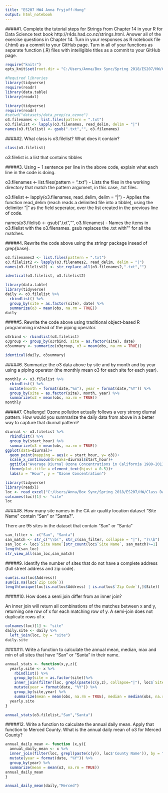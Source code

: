 ```yaml
---
title: "ES207 HW4 Anna Fryjoff-Hung"
output: html_notebook
---
```


#####1. Complete the tutorial steps for Strings from Chapter 14 in your R for Data Science text book http://r4ds.had.co.nz/strings.html. Answer all of the exercise questions in Chapter 14. Turn in your responses as R notebook file (.html) as a commit to your GitHub page. Turn in all of your functions as separate function (.R) files with intelligible titles as a commit to your GitHub page.

```r
require("knitr")
opts_knit$set(root.dir = "C:/Users/Anna/Box Sync/Spring 2018/ES207/HW/Class Data/CA_Ozone")
```

```r
#Required libraries
library(tidyverse)
require(readr)
library(data.table)
library(readxl)

```


```r
library(tidyverse)
require(readr)
#setwd("datasets/data_prep/ca_ozone")
o3.filenames <- list.files(pattern = ".txt")
o3.filelist <- lapply(o3.filenames, read_delim, delim = "|")
names(o3.filelist) <- gsub(".txt","", o3.filenames)
```

#####2. What class is o3.filelist? What does it contain?

```r
class(o3.filelist)
```
o3.filelist is a list that contains tibbles

#####3. Using ~ 1 sentence per line in the above code, explain what each line in the code is doing.

o3.filenames <- list.files(pattern = ".txt")
- Lists the files in the working directory that match the pattern argument, in this case, .txt files. 

o3.filelist <- lapply(o3.filenames, read_delim, delim = "|")
- Applies the function read_delim (reach reads a delimited file into a tibble), using the delimiter "|" as the field seperator, over the list created in the previous line of code.  

names(o3.filelist) <- gsub(".txt","", o3.filenames)
- Names the items in o3.filelist with the o3.filenames.  gsub replaces the .txt with "" for all the matches.

#####4. Rewrite the code above using the stringr package insead of grep{base}.

```r
o3.filenames2 <- list.files(pattern = ".txt")
o3.filelist2 <- lapply(o3.filenames2, read_delim, delim = "|")
names(o3.filelist2) <- str_replace_all(o3.filenames2,".txt","")
```

```r
identical(o3.filelist, o3.filelist2)
```


```r
library(data.table)
library(tidyverse)
daily <- o3.filelist %>%
  rbindlist() %>%
  group_by(site = as.factor(site), date) %>%
  summarize(o3 = mean(obs, na.rm = TRUE))
daily
```


#####5. Rewrite the code above using traditional object-based R programming instead of the piping operator.

```r
o3rbind <- rbindlist(o3.filelist)
o3group <- group_by(o3rbind, site = as.factor(site), date)
o3summary <- summarize(o3group, o3 = mean(obs, na.rm = TRUE))

```

```r
identical(daily, o3summary)
```


#####6. Summarize the o3 data above by site and by month and by year using a piping operator (the monthly mean o3 for each site for each year).

```r
monthly <- o3.filelist %>%
  rbindlist() %>%
  mutate(month = format(date,"%m"), year = format(date,"%Y")) %>%
  group_by(site = as.factor(site), month, year) %>%
  summarize(o3 = mean(obs, na.rm = TRUE))
monthly

```


#####7. Challenge! Ozone pollution actually follows a very strong diurnal pattern. How would you summarize the daily data from above in a better way to capture that diurnal pattern?

```r
diurnal <- o3.filelist %>%
  rbindlist() %>%
  group_by(start_hour) %>%
  summarize(o3 = mean(obs, na.rm = TRUE))
ggplot(data=diurnal)+
  geom_point(mapping = aes(x = start_hour, y= o3))+
  scale_x_continuous(breaks=diurnal$start_hour)+
  ggtitle("Average Diurnal Ozone Concentrations in California 1980-2011")+
  theme(plot.title = element_text(hjust = 0.5))+
  labs(x = "Hour", y = "Ozone Concentration")
```


```r
library(tidyverse)
library(readxl)
loc <- read_excel("C:/Users/Anna/Box Sync/Spring 2018/ES207/HW/Class Data/CA_Ozone/location.xls")
colnames(loc)[1] <- "site"
loc
```

#####8. How many site names in the CA air quality location dataset “Site Name” contain “San” or “Santa?”.

There are 95 sites in the dataset that contain "San" or "Santa"

```r

san_filter <- c("San", "Santa")
san_match <- str_c("\\b(", str_c(san_filter, collapse = "|"), ")\\b")
san_loc <- loc$`Site Name`[str_count(loc$`Site Name`, san_match)>=1]
length(san_loc)
str_view_all(san_loc,san_match)
```


#####9. Identify the number of sites that do not have a complete address (full street address and zip code).

```r
sum(is.na(loc$Address))
sum(is.na(loc$`Zip Code`))
length(unique(loc[is.na(loc$Address) | is.na(loc$`Zip Code`),]$Site))
```


#####10. How does a semi join differ from an inner join?

An inner join will return all combinations of the matches between x and y, returning one row of x for each matching row of y. A semi-join does not duplicate rows of x



```r
colnames(loc)[1] <- "site"
daily.site <- daily %>%
  left_join(loc, by = "site")
daily.site
```


#####11. Write a function to calculate the annual mean, median, max and min of all sites that have “San” or “Santa” in their name.



```r
annual_stats <- function(x,y,z){
  yearly.site <- x %>%
    rbindlist() %>%
    group_by(site = as.factor(site))%>%
    inner_join(filter(loc, grepl(paste(c(y,z), collapse="|"), loc$`Site Name`)), by = "site")%>%
    mutate(year = format(date, "%Y")) %>%
    group_by(site,year) %>%
    summarize(mean = mean(obs, na.rm = TRUE), median = median(obs, na.rm = TRUE),max = max(obs, na.rm = TRUE),min = min(obs, na.rm = TRUE) )
  yearly.site
}

annual_stats(o3.filelist,"San","Santa")
```


#####12. Write a function to calculate the annual daily mean. Apply that function to Merced County. What is the annual daily mean of o3 for Merced County?

```r
annual_daily_mean <- function (x,y){
  annual_daily_mean <- x %>%
  inner_join(filter(loc, grepl(paste(c(y)), loc$'County Name')), by = "site") %>% 
  mutate(year = format(date, "%Y")) %>%
  group_by(year) %>% 
  summarize(mean = mean(o3, na.rm = TRUE))
annual_daily_mean 
}

annual_daily_mean(daily,"Merced")
```





